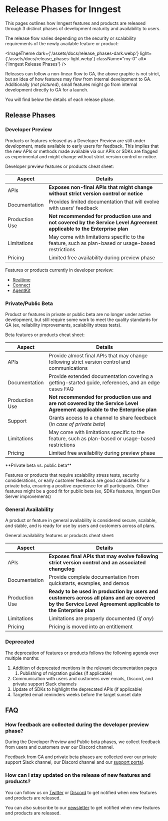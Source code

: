 


# Release Phases for Inngest

This pages outlines how Inngest features and products are released through 3 distinct phases of development maturity and availability to users.

The release flow varies depending on the security or scalability requirements of the newly available feature or product:

<ImageTheme
  dark={'/assets/docs/release_phases-dark.webp'}
  light={'/assets/docs/release_phases-light.webp'}
  className="my-0"
  alt={'Inngest Release Phases'}
/>

Releases can follow a non-linear flow to GA, the above graphic is not strict, but an idea of how features may flow from internal development to GA.
Additionally (_not pictured_), small features might go from internal development directly to GA for a launch.

You will find below the details of each release phase.


## Release Phases


### Developer Preview

Products or features released as a Developer Preview are still under development, made available to early users for feedback.
This implies that the new APIs or methods made available via our APIs or SDKs are flagged as experimental and might change without strict version control or notice.

Developer preview features or products cheat sheet:

| Aspect | Details |
|--------|---------|
| APIs | **Exposes non-final APIs that might change without strict version control or notice** |
| Documentation | Provides limited documentation that will evolve with users' feedback |
| Production Use | **Not recommended for production use and not covered by the Service Level Agreement applicable to the Enterprise plan** |
| Limitations | May come with limitations specific to the feature, such as plan-based or usage-based restrictions |
| Pricing | Limited free availability during preview phase |

Features or products currently in developer preview:

- [Realtime](/docs/features/realtime)
- [Connect](/docs/setup/connect)
- [AgentKit](https://agentkit.inngest.com/)



### Private/Public Beta

Product or features in private or public beta are no longer under active development, but still require some work to meet the quality standards for GA (ex, reliability improvements, scalability stress tests).

Beta features or products cheat sheet:

| Aspect | Details |
|--------|---------|
| APIs | Provide almost final APIs that may change following strict version control and communications |
| Documentation | Provide extended documentation covering a getting-started guide, references, and an edge cases FAQ |
| Production Use | **Not recommended for production use and are not covered by the Service Level Agreement applicable to the Enterprise plan** |
| Support | Grants access to a channel to share feedback (_in case of private beta_) |
| Limitations | May come with limitations specific to the feature, such as plan-based or usage-based restrictions |
| Pricing | Limited free availability during preview phase |

<Callout variant="info">
**Private beta vs. public beta**

Features or products that require scalability stress tests, security considerations, or early customer feedback are good candidates for a private beta, ensuring a positive experience for all participants.
Other features might be a good fit for public beta (ex, SDKs features, Inngest Dev Server improvements)

</Callout>

### General Availability

A product or feature in general availability is considered secure, scalable, and stable, and is ready for use by users and customers across all plans.

General availability features or products cheat sheet:

| Aspect | Details |
|--------|---------|
| APIs | **Exposes final APIs that may evolve following strict version control and an associated changelog** |
| Documentation | Provide complete documentation from quickstarts, examples, and demos |
| Production Use | **Ready to be used in production by users and customers across all plans and are covered by the Service Level Agreement applicable to the Enterprise plan** |
| Limitations | Limitations are properly documented (_if any_) |
| Pricing | Pricing is moved into an entitlement |

### Deprecated

The deprecation of features or products follows the following agenda over multiple months:

1. Addition of deprecated mentions in the relevant documentation pages
    1. Publishing of migration guides (if applicable)
2. Communication with users and customers over emails, Discord, and private support Slack channels
3. Update of SDKs to highlight the deprecated APIs (if applicable)
4. Targeted email reminders weeks before the target sunset date



## FAQ

### How feedback are collected during the developer preview phase?

During the Developer Preview and Public beta phases, we collect feedback from users and customers over our Discord channel.

Feedback from GA and private beta phases are collected over our private support Slack channel, our Discord channel and our [support portal](https://app.inngest.com/support).


### How can I stay updated on the release of new features and products?

You can follow us on [Twitter](https://x.com/inngest) or [Discord](https://discord.gg/inngest) to get notified when new features and products are released.

You can also subscribe to our [newsletter](https://inngest.com/newsletter) to get notified when new features and products are released.
